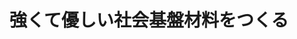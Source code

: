 ﻿---
title: "強くて優しい社会基盤材料をつくる"
category: "物質理工学院"
vol: "90"
interviewee: "熊井 真次"
url: "http://www.kumai.mtl.titech.ac.jp/"
tags: []
pdf: "90-1-kumai.pdf"
career: ""
preface: "熊井真次先生の研究室では主に３つの分野について研究している。材質の劣化を引き起こさない頑丈な 接合方法、質の良いアルミニウム合金の鋳造方法、合金の成分を視覚化する新しい方法の３つを一つひと つ紹介する。そして材料分野における基礎・基本研究の大切さと研究室で学生を育てるということについ てきいた。"
---
